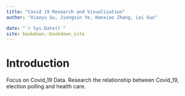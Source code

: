 --- 
title: "Covid 19 Research and Visualization"
author: "Xiaoyu Su, Jiongxin Ye, Hanxiao Zhang, Lei Guo"

date: "`r Sys.Date()`"
site: bookdown::bookdown_site
---

# Introduction

Focus on Covid_19 Data. Research the relationship between Covid_19, election polling and health care.